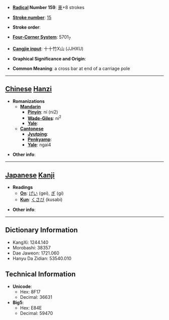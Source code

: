 * '''[[Wiktionary:Chinese radical index| Radical]] Number 159''': [[Wiktionary:Chinese radical index 車|車]]+8 strokes

* '''[[Wiktionary:Chinese total strokes index|Stroke number]]''': [[Wiktionary:Chinese total strokes index 15|15]]

* '''Stroke order''': 

* '''[[Wiktionary:Chinese four corner index|Four-Corner System]]''': 5701<sub>7</sub>

* '''[[Wiktionary:Chinese Cangjie index|Cangjie input]]''': 十十竹X山 (JJHXU)

* '''Graphical Significance and Origin''': 

* '''Common Meaning''': a cross bar at end of a carriage pole

----

== [[Chinese]] [[Hanzi]] ==

* '''Romanizations'''
** '''[[Mandarin]]'''
*** '''[[Pinyin]]''': ní (ni2)
*** '''[[Wade-Giles]]''': ni<sup>2</sup>
*** '''[[Yale]]''': 
** '''[[Cantonese]]'''
*** '''[[Jyutping]]''':
*** '''[[Penkyamp]]''': 
*** '''[[Yale]]''': ngai4

* '''Other info''': 

----

== [[Japanese]] [[Kanji]] ==

* '''Readings'''
** '''[[On]]''': [[げい]] (gei), [[ぎ]] (gi)
** '''[[Kun]]''': [[くさび]] (kusabi)

* '''Other info''':  

----

== Dictionary Information ==

* KangXi: 1244.140
* Morobashi: 38357
* Dae Jaweon: 1721.060
* Hanyu Da Zidian: 53540.010

== Technical Information ==

* '''Unicode''':
** Hex: 8F17
** Decimal: 36631
* '''Big5''':
** Hex: E84E
** Decimal: 59470